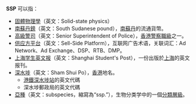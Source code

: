 '''SSP''' 可以指：
* [[固體物理學|固體物理學]]（英文：Solid-state physics）
* [[南蘇丹鎊|南蘇丹鎊]]（英文：South Sudanese pound），[[南蘇丹|南蘇丹]]的流通貨幣。
* [[高級警司|高級警司]]（英文：Senior Superintendent of Police），[[香港警察職級|香港警察職級]]之一。
* [[供应方平台|供应方平台]]（英文：Sell-Side Platform），互联网广告术语，关联词汇：Ad Network、Ad Exchange、DSP、RTB、DMP。 
* [[上海学生英文报|上海学生英文报]]（英文：Shanghai Student's Post），一份出版於[[上海|上海]]的英文报刊。
* [[深水埗|深水埗]]（英文：Sham Shui Po），[[香港|香港]]地名。
** [[港鐵|港鐵]][[深水埗站|深水埗站]]的英文代碼
** 深水埗郵政局的英文代碼
* [[亞種|亞種]]（英文：subspecies，縮寫為“ssp.”），生物分类学中的一個[[分類層級|分類層級]]。

{{disambig|Cat=三字拉丁字母缩写消歧义}}